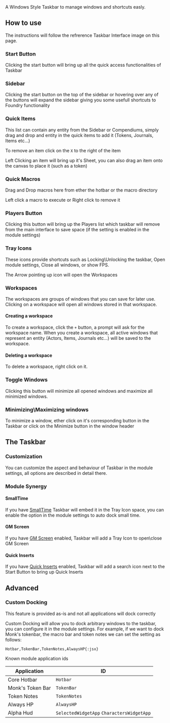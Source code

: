 
<ImageButBetter src="/..public/images/Foundry-Taskbar/Taskbarmain.png" alt="Taskbar Interface" width={2000} height={2000} className={styles.wikiimage}/>
A Windows Style Taskbar to manage windows and shortcuts easly.

## How to use

The instructions will follow the refrerence Taskbar Interface image on
this page.

### Start Button

Clicking the start button will bring up all the quick access
functionalities of Taskbar

### Sidebar

Clicking the start button on the top of the sidebar or hovering over any
of the buttons will expand the sidebar giving you some usefull shortcuts
to Foundry functionality

### Quick Items

This list can contain any entity from the Sidebar or Compendiums, simply
drag and drop and entity in the quick items to add it (Tokens, Journals,
Items etc...)

To remove an item click on the `X` to the right of the item

Left Clicking an item will bring up it's Sheet, you can also drag an
item onto the canvas to place it (such as a token)

### Quick Macros

Drag and Drop macros here from ether the hotbar or the macro directory

Left click a macro to execute or Right click to remove it

### Players Button

Clicking this button will bring up the Players list which taskbar will
remove from the main interface to save space (if the setting is enabled
in the module settings)

### Tray Icons

These icons provide shortcuts such as Locking\\Unlocking the taskbar,
Open module settings, Close all windows, or show FPS.

The Arrow pointing up icon will open the Workspaces

### Workspaces

The workspaces are groups of windows that you can save for later use.
Clicking on a workspace will open all windows stored in that workspace.

#### Creating a workspace

To create a workspace, click the `+` button, a prompt will ask for the
workspace name. When you create a workspace, all active windows that
represent an entity (Actors, Items, Journals etc...) will be saved to
the workspace.

#### Deleting a workspace

To delete a workspace, right click on it.

### Toggle Windows

Clicking this button will minimize all opened windows and maximize all
minimized windows.
<ImageButBetter src="/..public/images/Foundry-Taskbar/Tbmini.png" alt="Minimize Button" width={2000} height={2000} className={styles.wikiimage}/>

### Minimizing\\Maximizing windows

To minimize a window, ether click on it's corresponding button in the
Taskbar or click on the Minimize button in the window header

## The Taskbar

### Customization

You can customize the aspect and behaviour of Taskbar in the module
settings, all options are described in detail there.

### Module Synergy

<ImageButBetter src="/..public/images/Foundry-Taskbar/Tssmalltime.png" alt="SmallTime Integration" width={2000} height={2000} className={styles.wikiimage}/>

#### SmallTime

If you have [SmallTime](https://foundryvtt.com/packages/smalltime)
Taskbar will embed it in the Tray Icon space, you can enable the option
in the module settings to auto dock small time.

#### GM Screen

If you have [GM Screen](https://foundryvtt.com/packages/gm-screen)
enabled, Taskbar will add a Tray Icon to open\\close GM Screen
<ImageButBetter src="/..public/images/Foundry-Taskbar/Tbquickinserts.png" alt="Quick Inserts Integration" width={2000} height={2000} className={styles.wikiimage}/>

#### Quick Inserts

If you have
[Quick Inserts](https://foundryvtt.com/packages/quick-insert) enabled, Taskbar will add a search icon next to the
Start Button to bring up Quick Inserts

## Advanced

### Custom Docking

<Callout type='warning' emoji='⚠️'>
  This feature is provided as-is and not all applications will
dock correctly
</Callout>

Custom Docking will allow you to dock arbitrary windows to the taskbar,
you can configure it in the module settings. For example, if we want to
dock Monk's tokenbar, the macro bar and token notes we can set the
setting as follows:

`Hotbar,TokenBar,TokenNotes,AlwaysHP{:jsx}`

Known module application ids

| Application      | ID                                        |
| ---------------- | ----------------------------------------- |
| Core Hotbar      | `Hotbar`                                  |
| Monk's Token Bar | `TokenBar`                                |
| Token Notes      | `TokenNotes`                              |
| Always HP        | `AlwaysHP`                                |
| Alpha Hud        | `SelectedWidgetApp` `CharactersWidgetApp` |
